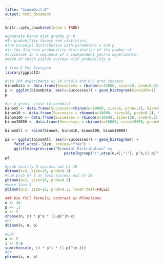 ```yaml
---
title: "binomDist.R"
output: html_document
---
```


```r
knitr::opts_chunk$set(echo = TRUE)
```


```r
#generate binom dist graphs in R
#In probability theory and statistics, 
#the binomial distribution with parameters n and p 
#is the discrete probability distribution of the number of 
#successes in a sequence of n independent yes/no experiments, 
#each of which yields success with probability p. 

# from R For Everyone
library(ggplot2)

#vis 10k experiments w/ 10 trials and 0.3 prob success
binomData <- data.frame(Successes = rbinom(n=10000, size=10, prob=0.3))
p <- ggplot(binomData, aes(x=Successes)) + geom_histogram(binwidth=1)
p

#as n grows, close to normdist
binom5 <- data.frame(Successes=rbinom(n=10000, size=5, prob=.2), Size=5)
binom10 <- data.frame(Successes = rbinom(n=10000, size=10, prob=0.2), Size=10)
binom100 <- data.frame(Successes = rbinom(n=10000, size=100, prob=0.2), Size=100)
binom10000 <- data.frame(Successes = rbinom(n=10000, size=10000, prob=0.2), Size=10000)

binomAll <- rbind(binom5, binom10, binom100, binom10000)

p2 <- ggplot(binomAll, aes(x=Successes)) + geom_histogram() + 
    facet_wrap(~ Size, scales="free") + 
    ggtitle(expression("Binomial Distribution" == 
                           paste(bgroup("(",atop(n,x),")"), p^x,(1-p)^(n-x))))
p2

#prob exactly 3 success out of 10
dbinom(x=3, size=10, prob=0.3)
#cum prob of 3 or less success out of 10
pbinom(q=3, size=10, prob=0.3)
#more than 3
pbinom(q=3, size=10, prob=0.3, lower.tail=FALSE)

### Use full formula, contrast w/ Rfunctions
n <- 10
p <- .3
x <- 3
choose(n, x) * p^x * (1-p)^(n-x)
#or
dbinom(x, n, p)

#CDF
a <- 5
i <- 0:a
sum(choose(n, i) * p^i * (1-p)^(n-i))
#or
pbinom(a, n, p)

```

